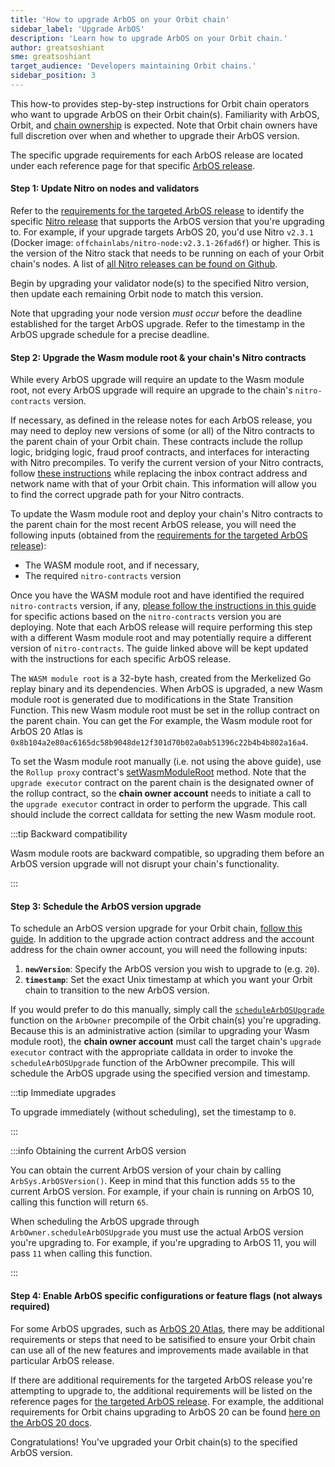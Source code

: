 ```yaml
---
title: 'How to upgrade ArbOS on your Orbit chain'
sidebar_label: 'Upgrade ArbOS'
description: 'Learn how to upgrade ArbOS on your Orbit chain.'
author: greatsoshiant
sme: greatsoshiant
target_audience: 'Developers maintaining Orbit chains.'
sidebar_position: 3
---
```


This how-to provides step-by-step instructions for Orbit chain operators who want to upgrade ArbOS on their Orbit chain(s). Familiarity with ArbOS, Orbit, and [chain ownership](../concepts/chain-ownership.md) is expected. Note that Orbit chain owners have full discretion over when and whether to upgrade their ArbOS version.

The specific upgrade requirements for each ArbOS release are located under each reference page for that specific [ArbOS release](/run-arbitrum-node/arbos-releases/01-overview.md#list-of-available-arbos-releases).


<PublicPreviewBannerPartial />

#### Step 1: Update Nitro on nodes and validators

Refer to the [requirements for the targeted ArbOS release](/run-arbitrum-node/arbos-releases/01-overview.md) to identify the specific [Nitro release](https://github.com/OffchainLabs/nitro/releases/) that supports the ArbOS version that you're upgrading to. For example, if your upgrade targets ArbOS 20, you'd use Nitro `v2.3.1` (Docker image: `offchainlabs/nitro-node:v2.3.1-26fad6f`) or higher. This is the version of the Nitro stack that needs to be running on each of your Orbit chain's nodes. A list of [all Nitro releases can be found on Github](https://github.com/OffchainLabs/nitro/releases).

Begin by upgrading your validator node(s) to the specified Nitro version, then update each remaining Orbit node to match this version.

Note that upgrading your node version _must occur_ before the deadline established for the target ArbOS upgrade. Refer to the timestamp in the ArbOS upgrade schedule for a precise deadline.

#### Step 2: Upgrade the Wasm module root & your chain's Nitro contracts

While every ArbOS upgrade will require an update to the Wasm module root, not every ArbOS upgrade will require an upgrade to the chain's `nitro-contracts` version.

If necessary, as defined in the release notes for each ArbOS release, you may need to deploy new versions of some (or all) of the Nitro contracts to the parent chain of your Orbit chain. These contracts include the rollup logic, bridging logic, fraud proof contracts, and interfaces for interacting with Nitro precompiles. To verify the current version of your Nitro contracts, follow [these instructions](https://github.com/OffchainLabs/orbit-actions/blob/main/README.md#check-version-and-upgrade-path) while replacing the inbox contract address and network name with that of your Orbit chain. This information will allow you to find the correct upgrade path for your Nitro contracts.

To update the Wasm module root and deploy your chain's Nitro contracts to the parent chain for the most recent ArbOS release, you will need the following inputs (obtained from the [requirements for the targeted ArbOS release](/run-arbitrum-node/arbos-releases/01-overview.md)):

- The WASM module root, and if necessary,
- The required `nitro-contracts` version

Once you have the WASM module root and have identified the required `nitro-contracts` version, if any, [please follow the instructions in this guide](https://github.com/OffchainLabs/orbit-actions?tab=readme-ov-file#nitro-contracts-upgrades) for specific actions based on the `nitro-contracts` version you are deploying. Note that each ArbOS release will require performing this step with a different Wasm module root and may potentially require a different version of `nitro-contracts`. The guide linked above will be kept updated with the instructions for each specific ArbOS release.

The `WASM module root` is a 32-byte hash, created from the Merkelized Go replay binary and its dependencies. When ArbOS is upgraded, a new Wasm module root is generated due to modifications in the State Transition Function. This new Wasm module root must be set in the rollup contract on the parent chain. You can get the For example, the Wasm module root for ArbOS 20 Atlas is `0x8b104a2e80ac6165dc58b9048de12f301d70b02a0ab51396c22b4b4b802a16a4`.

To set the Wasm module root manually (i.e. not using the above guide), use the `Rollup proxy` contract's [setWasmModuleRoot](https://github.com/OffchainLabs/nitro-contracts/blob/38a70a5e14f8b52478eb5db08e7551a82ced14fe/src/rollup/RollupAdminLogic.sol#L321) method. Note that the `upgrade executor` contract on the parent chain is the designated owner of the rollup contract, so the **chain owner account** needs to initiate a call to the `upgrade executor` contract in order to perform the upgrade. This call should include the correct calldata for setting the new Wasm module root.

:::tip Backward compatibility

Wasm module roots are backward compatible, so upgrading them before an ArbOS version upgrade will not disrupt your chain's functionality.

:::

#### Step 3: Schedule the ArbOS version upgrade

To schedule an ArbOS version upgrade for your Orbit chain, [follow this guide](https://github.com/OffchainLabs/orbit-actions/tree/main/scripts/foundry/arbos-upgrades/at-timestamp). In addition to the upgrade action contract address and the account address for the chain owner account, you will need the following inputs:

1. **`newVersion`**: Specify the ArbOS version you wish to upgrade to (e.g. `20`).
2. **`timestamp`**: Set the exact Unix timestamp at which you want your Orbit chain to transition to the new ArbOS version.

If you would prefer to do this manually, simply call the [`scheduleArbOSUpgrade`](https://github.com/OffchainLabs/nitro-contracts/blob/acb0ef919cce9f41da531f8dab1b0b31d9860dcb/src/precompiles/ArbOwner.sol#L61) function on the `ArbOwner` precompile of the Orbit chain(s) you're upgrading. Because this is an administrative action (similar to upgrading your Wasm module root), the **chain owner account** must call the target chain's `upgrade executor` contract with the appropriate calldata in order to invoke the `scheduleArbOSUpgrade` function of the ArbOwner precompile. This will schedule the ArbOS upgrade using the specified version and timestamp.

:::tip Immediate upgrades

To upgrade immediately (without scheduling), set the timestamp to `0`.

:::

:::info Obtaining the current ArbOS version

You can obtain the current ArbOS version of your chain by calling `ArbSys.ArbOSVersion()`. Keep in mind that this function adds `55` to the current ArbOS version. For example, if your chain is running on ArbOS 10, calling this function will return `65`.

When scheduling the ArbOS upgrade through `ArbOwner.scheduleArbOSUpgrade` you must use the actual ArbOS version you're upgrading to. For example, if you're upgrading to ArbOS 11, you will pass `11` when calling this function.

:::

#### Step 4: Enable ArbOS specific configurations or feature flags (not always required)

For some ArbOS upgrades, such as [ArbOS 20 Atlas](/run-arbitrum-node/arbos-releases/arbos20.md), there may be additional requirements or steps that need to be satisified to ensure your Orbit chain can use all of the new features and improvements made available in that particular ArbOS release.

If there are additional requirements for the targeted ArbOS release you're attempting to upgrade to, the additional requirements will be listed on the reference pages for [the targeted ArbOS release](/run-arbitrum-node/arbos-releases/01-overview.md#list-of-available-arbos-releases). For example, the additional requirements for Orbit chains upgrading to ArbOS 20 can be found [here on the ArbOS 20 docs](/run-arbitrum-node/arbos-releases/01-overview.md#additional-requirements-for-arbitrum-orbit-chain-operators).

Congratulations! You've upgraded your Orbit chain(s) to the specified ArbOS version.
